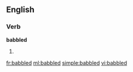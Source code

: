 ==English==

===Verb===
'''babbled'''

# {{past of|[[babble]]}}

{{anagrams:en/abbbdel}}
[[fr:babbled]]
[[ml:babbled]]
[[simple:babbled]]
[[vi:babbled]]